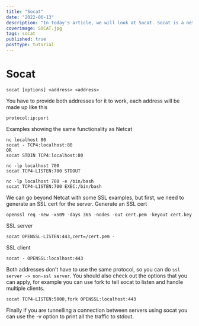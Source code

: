 ```yaml
---
title: "Socat"
date: "2022-06-13"
description: "In today's article, we will look at Socat. Socat is a network utility similar to Netcat. Socat supports IPv6 and SSL and is available for both Windows and Linux. The first thing you will notice with this tool is that it has a different syntax than what you are used to with Netcat or other standard Unix tools."
coverimage: SOCAT.jpg
tags: socat
published: true
posttype: tutorial
---
```

# Socat


```
socat [options] <address> <address>
```

You have to provide both addresses for it to work, each address will be made up like this
```
protocol:ip:port
```

Examples showing the same functionality as Netcat

```
nc localhost 80
socat - TCP4:localhost:80 
OR 
socat STDIN TCP4:localhost:80

nc -lp localhost 700
socat TCP4-LISTEN:700 STDOUT

nc -lp localhost 700 -e /bin/bash
socat TCP4-LISTEN:700 EXEC:/bin/bash
```

We can go beyond Netcat with some SSL examples, but first, we need to generate an SSL cert for the server. Generate an SSL cert
```
openssl req -new -x509 -days 365 -nodes -out cert.pem -keyout cert.key
```

SSL server

```
socat OPENSSL-LISTEN:443,cert=/cert.pem -
```

SSL client

```
socat - OPENSSL:localhost:443
```

Both addresses don’t have to use the same protocol, so you can do `ssl server -> non-ssl server`. You should also check out the options that you can apply, for example you can use fork to tell socat to listen and handle multiple clients.

```
socat TCP4-LISTEN:5000,fork OPENSSL:localhost:443
```

Finally if you are tunnelling a connection between servers using socat you can use the -v option to print all the traffic to stdout.